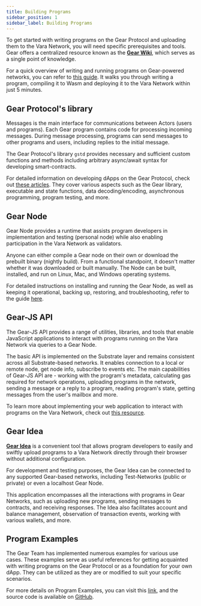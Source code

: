 ```yaml
---
title: Building Programs
sidebar_position: 1
sidebar_label: Building Programs
---
```


To get started with writing programs on the Gear Protocol and uploading them to the Vara Network, you will need specific prerequisites and tools. Gear offers a centralized resource known as the **[Gear Wiki](https://wiki.gear-tech.io/)**, which serves as a single point of knowledge.

For a quick overview of writing and running programs on Gear-powered networks, you can refer to [this guide](https://wiki.gear-tech.io/docs/getting-started-in-5-minutes). It walks you through writing a program, compiling it to Wasm and deploying it to the Vara Network within just 5 minutes.

## Gear Protocol's library

 Messages is the main interface for communications between Actors (users and programs). Each Gear program contains code for processing incoming messages. During message processing, programs can send messages to other programs and users, including replies to the initial message.

The Gear Protocol's library `gstd` provides necessary and sufficient custom functions and methods including arbitrary async/await syntax for developing smart-contracts.

For detailed information on developing dApps on the Gear Protocol, check out [these articles](https://wiki.gear-tech.io/docs/developing-contracts/introduction). They cover various aspects such as the Gear library, executable and state functions, data decoding/encoding, asynchronous programming, program testing, and more.

## Gear Node

Gear Node provides a runtime that assists program developers in implementation and testing (personal node) while also enabling participation in the Vara Network as validators.

Anyone can either compile a Gear node on their own or download the prebuilt binary (nightly build). From a functional standpoint, it doesn't matter whether it was downloaded or built manually.
The Node can be built, installed, and run on Linux, Mac, and Windows operating systems.

For detailed instructions on installing and running the Gear Node, as well as keeping it operational, backing up, restoring, and troubleshooting, refer to the guide [here](https://wiki.gear-tech.io/docs/node/setting-up).

## Gear-JS API

The Gear-JS API provides a range of utilities, libraries, and tools that enable JavaScript applications to interact with programs running on the Vara Network via queries to a Gear Node.

The basic API is implemented on the Substrate layer and remains consistent across all Substrate-based networks. It enables connection to a local or remote node, get node info, subscribe to events etc. The main capabilities of Gear-JS API are - working with the program's metadata, calculating gas required for network operations, uploading programs in the network, sending a message or a reply to a program, reading program's state, getting messages from the user's mailbox and more.

To learn more about implementing your web application to interact with programs on the Vara Network, check out [this resource](https://wiki.gear-tech.io/docs/api/getting-started).

## Gear Idea

**[Gear Idea](https://idea.gear-tech.io/)** is a convenient tool that allows program developers to easily and swiftly upload programs to a Vara Network directly through their browser without additional configuration.

For development and testing purposes, the Gear Idea can be connected to any supported Gear-based networks, including Test-Networks (public or private) or even a localhost Gear Node.

This application encompasses all the interactions with programs in Gear Networks, such as uploading new programs, sending messages to contracts, and receiving responses. The Idea also facilitates account and balance management, observation of transaction events, working with various wallets, and more.

## Program Examples

The Gear Team has implemented numerous examples for various use cases. These examples serve as useful references for getting acquainted with writing programs on the Gear Protocol or as a foundation for your own dApp. They can be utilized as they are or modified to suit your specific scenarios.

For more details on Program Examples, you can visit this [link](https://wiki.gear-tech.io/docs/examples/prerequisites), and the source code is available on [GitHub](https://github.com/gear-foundation).